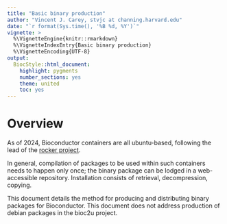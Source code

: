 ```yaml
---
title: "Basic binary production"
author: "Vincent J. Carey, stvjc at channing.harvard.edu"
date: "`r format(Sys.time(), '%B %d, %Y')`"
vignette: >
  %\VignetteEngine{knitr::rmarkdown}
  %\VignetteIndexEntry{Basic binary production}
  %\VignetteEncoding{UTF-8}
output:
  BiocStyle::html_document:
    highlight: pygments
    number_sections: yes
    theme: united
    toc: yes
---
```


# Overview

As of 2024, Bioconductor containers are all ubuntu-based, following
the lead of the [rocker project](https://rocker-project.org/).

In general, compilation of packages to be used within such containers
needs to happen only once; the binary package can be lodged in a
web-accessible repository.  Installation consists of retrieval,
decompression, copying.

This document details the method for producing and distributing
binary packages for Bioconductor.  This document does not
address production of debian packages in the bioc2u project.
